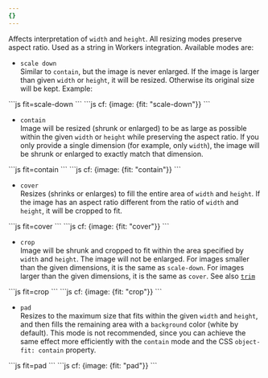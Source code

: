 ```yaml
---
{}
---
```


Affects interpretation of `width` and `height`. All resizing modes preserve aspect ratio. Used as a string in Workers integration. Available modes are:

- `scale down`\
  Similar to `contain`, but the image is never enlarged. If the image is larger than given `width` or `height`, it will be resized. Otherwise its original size will be kept. Example:

<Tabs>
  <TabItem label="URL format">
    ```js 
    fit=scale-down
    ```
  </TabItem>
  <TabItem label="Workers">
  ```js 
  cf: {image: {fit: "scale-down"}}
  ```
  </TabItem>
</Tabs>

- `contain`\
  Image will be resized (shrunk or enlarged) to be as large as possible within the given `width` or `height` while preserving the aspect ratio. If you only provide a single dimension (for example, only `width`), the image will be shrunk or enlarged to exactly match that dimension.

<Tabs>
  <TabItem label="URL format">
    ```js 
    fit=contain
    ```
  </TabItem>
  <TabItem label="Workers">
  ```js 
  cf: {image: {fit: "contain"}}
  ```
  </TabItem>
</Tabs>

- `cover`\
  Resizes (shrinks or enlarges) to fill the entire area of `width` and `height`. If the image has an aspect ratio different from the ratio of `width` and `height`, it will be cropped to fit.

<Tabs>
  <TabItem label="URL format">
    ```js 
    fit=cover
    ```
  </TabItem>
  <TabItem label="Workers">
  ```js 
  cf: {image: {fit: "cover"}}
  ```
  </TabItem>
</Tabs>

- `crop`\
  Image will be shrunk and cropped to fit within the area specified by `width` and `height`. The image will not be enlarged. For images smaller than the given dimensions, it is the same as `scale-down`. For images larger than the given dimensions, it is the same as `cover`. See also [`trim`](#trim)

<Tabs>
  <TabItem label="URL format">
    ```js 
    fit=crop
    ```
  </TabItem>
  <TabItem label="Workers">
  ```js 
  cf: {image: {fit: "crop"}}
  ```
  </TabItem>
</Tabs>

- `pad`\
  Resizes to the maximum size that fits within the given `width` and `height`, and then fills the remaining area with a `background` color (white by default). This mode is not recommended, since you can achieve the same effect more efficiently with the `contain` mode and the CSS `object-fit: contain` property.

<Tabs>
  <TabItem label="URL format">
    ```js 
    fit=pad
    ```
  </TabItem>
  <TabItem label="Workers">
  ```js 
  cf: {image: {fit: "pad"}}
  ```
  </TabItem>
</Tabs>
